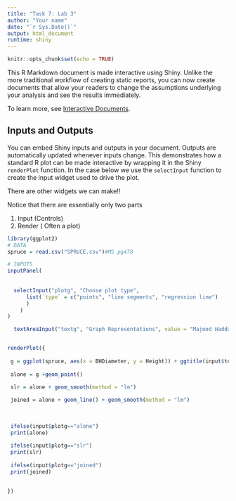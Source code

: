 ---
title: "Task 7: Lab 3"
author: "Your name"
date: "`r Sys.Date()`"
output: html_document
runtime: shiny
---

```{r setup, include=FALSE}
knitr::opts_chunk$set(echo = TRUE)
```

This R Markdown document is made interactive using Shiny. Unlike the more traditional workflow of creating static reports, you can now create documents that allow your readers to change the assumptions underlying your analysis and see the results immediately. 

To learn more, see [Interactive Documents](http://rmarkdown.rstudio.com/authoring_shiny.html).

## Inputs and Outputs

You can embed Shiny inputs and outputs in your document. Outputs are automatically updated whenever inputs change.  This demonstrates how a standard R plot can be made interactive by wrapping it in the Shiny `renderPlot` function. In the case below we use the `selectInput` function to create the input widget used to drive the plot.

There are other widgets we can make!!

Notice that there are essentially only two parts

 1. Input (Controls)
 2. Render ( Often a plot)

```{r slr, echo=FALSE}
library(ggplot2)
# DATA
spruce = read.csv("SPRUCE.csv")#MS pg478

# INPUTS
inputPanel(
 
 
  selectInput("plotg", "Choose plot type",
      list(`type` = c("points", "line segments", "regression line")
      )
    )
)

  textAreaInput("textg", "Graph Representations", value = "Majood Haddad", resize = "horizontal")


renderPlot({
  
 g = ggplot(spruce, aes(x = BHDiameter, y = Height)) + ggtitle(input$textg) + coord_cartesian(ylim=c(0,1.1*max(spruce$Height)),xlim=c(0,1.1*max(spruce$BHDiameter)))
 
 alone = g +geom_point()

 slr = alone + geom_smooth(method = "lm") 
 
 joined = alone + geom_line() + geom_smooth(method = "lm") 
  
 
 
 ifelse(input$plotg=="alone") 
 print(alone)
 
 ifelse(input$plotg=="slr") 
 print(slr)
 
 ifelse(input$plotg=="joined") 
 print(joined)

   
})
```
